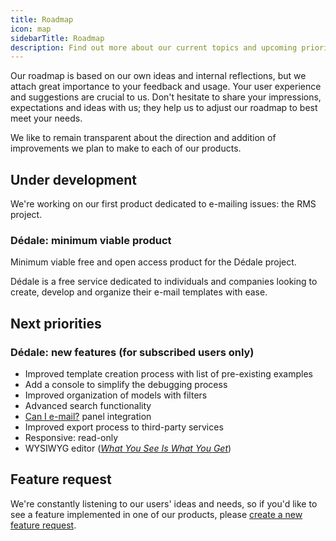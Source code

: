 ```yaml
---
title: Roadmap
icon: map
sidebarTitle: Roadmap
description: Find out more about our current topics and upcoming priorities
---
```


Our roadmap is based on our own ideas and internal reflections, but we attach great importance to your feedback and usage. Your user experience and suggestions are crucial to us. Don't hesitate to share your impressions, expectations and ideas with us; they help us to adjust our roadmap to best meet your needs.

We like to remain transparent about the direction and addition of improvements we plan to make to each of our products.

## Under development

We're working on our first product dedicated to e-mailing issues: the RMS project. 

### Dédale: minimum viable product

Minimum viable free and open access product for the Dédale project.

Dédale is a free service dedicated to individuals and companies looking to create, develop and organize their e-mail templates with ease.

## Next priorities

### Dédale: new features (for subscribed users only)

- Improved template creation process with list of pre-existing examples
- Add a console to simplify the debugging process
- Improved organization of models with filters
- Advanced search functionality
- [Can I e-mail?](https://www.canie-mail.com/) panel integration
- Improved export process to third-party services
- Responsive: read-only
- WYSIWYG editor ([_What You See Is What You Get_](https://wikipedia.org/wiki/What_you_see_is_what_you_get))

## Feature request

We're constantly listening to our users' ideas and needs, so if you'd like to see a feature implemented in one of our products, please [create a new feature request](https://github.com/orgs/bireme-lab/discussions/new?category=ideas).
